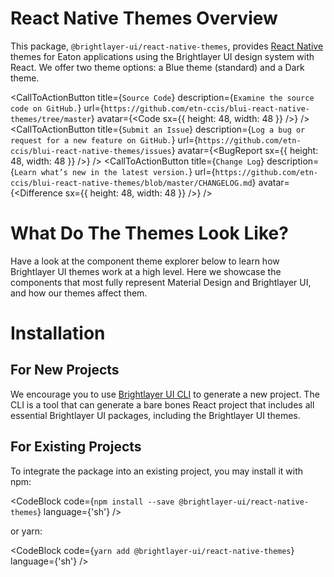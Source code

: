 
# React Native Themes Overview

This package, `@brightlayer-ui/react-native-themes`, provides [React Native](https://callstack.github.io/react-native-paper) themes for Eaton applications using the Brightlayer UI design system with React. We offer two theme options: a Blue theme (standard) and a Dark theme.

<CallToActionButton
    title={`Source Code`}
    description={`Examine the source code on GitHub.`}
    url={`https://github.com/etn-ccis/blui-react-native-themes/tree/master`}
    avatar={<Code sx={{ height: 48, width: 48 }} />}
/>
<CallToActionButton
    title={`Submit an Issue`}
    description={`Log a bug or request for a new feature on GitHub.`}
    url={`https://github.com/etn-ccis/blui-react-native-themes/issues`}
    avatar={<BugReport sx={{ height: 48, width: 48 }} />}
/>
<CallToActionButton
    title={`Change Log`}
    description={`Learn what’s new in the latest version.`}
    url={`https://github.com/etn-ccis/blui-react-native-themes/blob/master/CHANGELOG.md`}
    avatar={<Difference sx={{ height: 48, width: 48 }} />}
/>

# What Do The Themes Look Like?

Have a look at the component theme explorer below to learn how Brightlayer UI themes work at a high level. Here we showcase the components that most fully represent Material Design and Brightlayer UI, and how our themes affect them.

<ThemeExplorer />

# Installation

## For New Projects

We encourage you to use [Brightlayer UI CLI](https://github.com/etn-ccis/blui-react-native-cli-templates/blob/master/README.md#react-native-cli-templates) to generate a new project. The CLI is a tool that can generate a bare bones React project that includes all essential Brightlayer UI packages, including the Brightlayer UI themes.

## For Existing Projects

To integrate the package into an existing project, you may install it with npm:

<CodeBlock code={`npm install --save @brightlayer-ui/react-native-themes`} language={'sh'} />

or yarn:

<CodeBlock code={`yarn add @brightlayer-ui/react-native-themes`} language={'sh'} />

